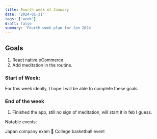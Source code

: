 ```yaml
---
title: Fourth week of January
date: '2024-01-31'
tags: ['week']
draft: false
summary: 'Fourth week plan for Jan 2024'
---
```


## Goals

1. React native eCommerce
2. Add meditation in the routine.

### Start of Week:

For this week ideally, I hope I will be able to complete these goals.

### End of the week
1. Finished the app, still no sign of meditation, will start it in feb I guess.


Notable events: 

Japan company exam 🫠
College basketball event
